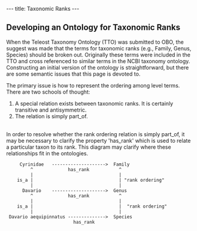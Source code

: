 ---
title: Taxonomic Ranks
---

== Developing an Ontology for Taxonomic Ranks ==

When the Teleost Taxonomy Ontology (TTO) was submitted to OBO, the suggest was made that the terms for taxonomic ranks (e.g., Family, Genus, Species) should be broken out.  Originally these terms were included in the TTO and cross referenced to similar terms in the NCBI taxonomy ontology.  Constructing an initial version of the ontology is straightforward, but there are some semantic issues that this page is devoted to.  

The primary issue is how to represent the ordering among level terms.  There are two schools of thought:
<ol>
<li>A special relation exists between taxonomic ranks.  It is certainly transitive and antisymmetric.
<li>The relation is simply part_of.
</ol>
<br>
In order to resolve whether the rank ordering relation is simply part_of, it may be necessary to clarify the property 'has_rank' which is used to relate a particular taxon to its rank.  This diagram may clarify where these relationships fit in the ontologies.

      Cyrinidae   -------------------->  Family
          ^             has_rank           ^
          |                                |
     is_a |                                | "rank ordering"
          |                                |
       Davario    -------------------->  Genus
          ^             has_rank           ^
          |                                |
     is_a |                                |  "rank ordering"
          |                                |
  Davario aequipinnatus -------------->  Species
                          has_rank